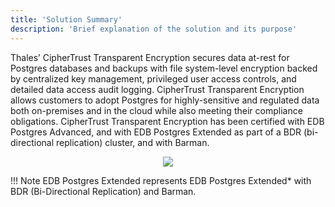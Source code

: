 ```yaml
---
title: 'Solution Summary'
description: 'Brief explanation of the solution and its purpose'
---
```



Thales’ CipherTrust Transparent Encryption secures data at-rest for Postgres databases and backups
with file system-level encryption backed by centralized key management, privileged user access controls, and
detailed data access audit logging. CipherTrust Transparent Encryption allows customers to adopt Postgres
for highly-sensitive and regulated data both on-premises and in the cloud while also meeting their compliance
obligations. CipherTrust Transparent Encryption has been certified with EDB Postgres Advanced,
and with EDB Postgres Extended as part of a BDR (bi-directional replication) cluster, and with Barman.

<p align="center">
  <img  src="Images/SolutionSummary.jpg.png">
</p>



!!! Note
    EDB Postgres Extended represents EDB Postgres Extended* with BDR (Bi-Directional Replication) and Barman.
